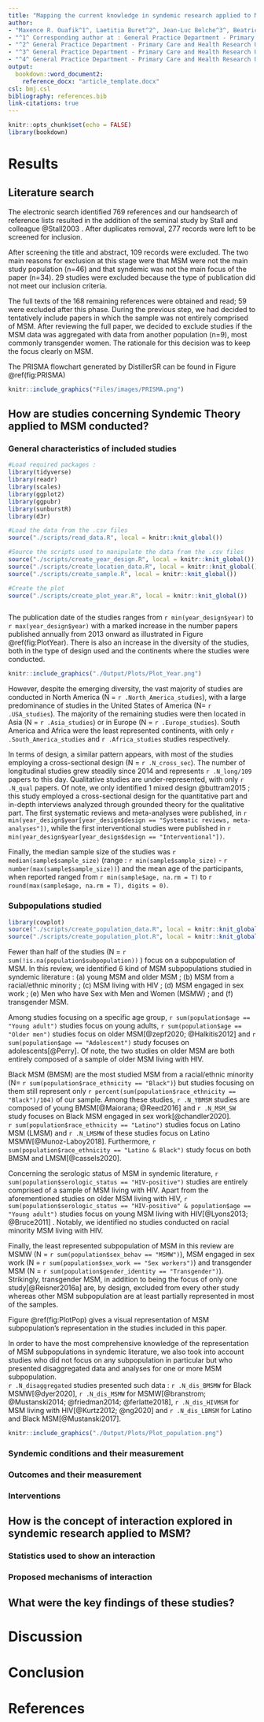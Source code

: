 ```yaml
---
title: "Mapping the current knowledge in syndemic research applied to Men who have Sex with Men : a Scoping Review"
author: 
- "Maxence R. Ouafik^1^, Laetitia Buret^2^, Jean-Luc Belche^3^, Beatrice Scholtes^4^"
- "^1^ Corresponding author at : General Practice Department - Primary Care and Health Research Unit, MD - PhD student,  University of Liège, Liège, Belgium <maxence.ouafik@uliege.be> ; Quartier Hôpital B23 Avenue Hippocrate 13 4000 Liège ![OrcID](./Files/Images/OrcID.png) https://orcid.org/0000-0002-9795-5721"
- "^2^ General Practice Department - Primary Care and Health Research Unit, MD - GP - PhD, research assistant, University of Liège, Liège, Belgium <laetitia.buret@uliege.be> ![OrcID](./Files/Images/OrcID.png) https://orcid.org/0000-0001-6039-9824"
- "^3^ General Practice Department - Primary Care and Health Research Unit, MD - GP - PhD, lecturer, University of Liège, Liège, Belgium <jlbelche@uliege.be> ![OrcID](./Files/Images/OrcID.png) https://orcid.org/0000-0001-8807-0473"
- "^4^ General Practice Department - Primary Care and Health Research Unit, Postdoctoral Researcher,  University of Liège, Liège, Belgium <beatrice.scholtes@uliege.be> ![OrcID](./Files/Images/OrcID.png) https://orcid.org/0000-0001-5274-822X"
output: 
  bookdown::word_document2:
    reference_docx: "article_template.docx"
csl: bmj.csl
bibliography: references.bib
link-citations: true
---
```


```r
knitr::opts_chunk$set(echo = FALSE)
library(bookdown)
```

# Results

## Literature search

The electronic search identified 769 references and our handsearch of reference lists resulted in the addition of the seminal study by Stall and colleague @Stall2003 . After duplicates removal, 277 records were left to be screened for inclusion.

After screening the title and abstract, 109 records were excluded. The two main reasons for exclusion at this stage were that MSM were not the main study population (n=46) and that syndemic was not the main focus of the paper (n=34). 29 studies were excluded because the type of publication did not meet our inclusion criteria.

The full texts of the 168 remaining references were obtained and read; 59 were excluded after this phase. During the previous step, we had decided to tentatively include papers in which the sample was not entirely comprised of MSM. After reviewing the full paper, we decided to exclude studies if the MSM data was aggregated with data from another population (n=9), most commonly transgender women. The rationale for this decision was to keep the focus clearly on MSM.

The PRISMA flowchart generated by DistillerSR can be found in Figure \@ref(fig:PRISMA)

```r
knitr::include_graphics("Files/images/PRISMA.png")

```

## How are studies concerning Syndemic Theory applied to MSM conducted?

### General characteristics of included studies

```r
#Load required packages :
library(tidyverse)
library(readr)
library(scales)
library(ggplot2)
library(ggpubr)
library(sunburstR)
library(d3r)

#Load the data from the .csv files
source("./scripts/read_data.R", local = knitr::knit_global())

#Source the scripts used to manipulate the data from the .csv files
source("./scripts/create_year_design.R", local = knitr::knit_global())
source("./scripts/create_location_data.R", local = knitr::knit_global())
source("./scripts/create_sample.R", local = knitr::knit_global())

#Create the plot 
source("./scripts/create_plot_year.R", local = knitr::knit_global())



```

The publication date of the studies ranges from `r min(year_design$year)` to `r max(year_design$year)` with a marked increase in the number papers published annually from 2013 onward as illustrated in Figure \@ref(fig:PlotYear). There is also an increase in the diversity of the studies, both in the type of design used and the continents where the studies were conducted.

```r

knitr::include_graphics("./Output/Plots/Plot_Year.png")

```

However, despite the emerging diversity, the vast majority of studies are conducted in North America (N = `r .North_America_studies`), with a large predominance of studies in the United States of America (N= `r .USA_studies`). The majority of the remaining studies were then located in Asia (N = `r .Asia_studies`) or in Europe (N = `r .Europe_studies`). South America and Africa were the least represented continents, with only `r .South_America_studies` and `r .Africa_studies` studies respectively.

In terms of design, a similar pattern appears, with most of the studies employing a cross-sectional design (N = `r .N_cross_sec`). The number of longitudinal studies grew steadily since 2014 and represents `r .N_long/109` papers to this day. Qualitative studies are under-represented, with only `r .N_qual` papers. Of note, we only identified 1 mixed design @buttram2015 ; this study employed a cross-sectional design for the quantitative part and in-depth interviews analyzed through grounded theory for the qualitative part. The first systematic reviews and meta-analyses were published, in `r min(year_design$year[year_design$design == "Systematic reviews, meta-analyses"])`, while the first interventional studies were published in `r min(year_design$year[year_design$design == "Interventional"])`.

Finally, the median sample size of the studies was `r median(sample$sample_size)` (range : `r min(sample$sample_size)` - `r number(max(sample$sample_size))`) and the mean age of the participants, when reported ranged from `r min(sample$age, na.rm = T)` to `r round(max(sample$age, na.rm = T), digits = 0)`.

### Subpopulations studied

```r
library(cowplot)
source("./scripts/create_population_data.R", local = knitr::knit_global())
source("./scripts/create_population_plot.R", local = knitr::knit_global())

```

Fewer than half of the studies (N = `r sum(!is.na(population$subpopulation))` ) focus on a subpopulation of MSM. In this review, we identified 6 kind of MSM subpopulations studied in syndemic literature : (a) young MSM and older MSM ; (b) MSM from a racial/ethnic minority ; (c) MSM living with HIV ; (d) MSM engaged in sex work ; (e) Men who have Sex with Men and Women (MSMW) ; and (f) transgender MSM.

Among studies focusing on a specific age group, `r sum(population$age == "Young adult")` studies focus on young adults, `r sum(population$age == "Older men")` studies focus on older MSM[@zepf2020; @Halkitis2012] and `r sum(population$age == "Adolescent")` study focuses on adolescents[@Perry]. Of note, the two studies on older MSM are both entirely composed of a sample of older MSM living with HIV.

Black MSM (BMSM) are the most studied MSM from a racial/ethnic minority (N= `r sum(population$race_ethnicity == "Black")`) but studies focusing on them still represent only `r percent(sum(population$race_ethnicity == "Black")/104)` of our sample. Among these studies, `r .N_YBMSM` studies are composed of young BMSM[@Maiorana; @Reed2016] and `r .N_MSM_SW` study focuses on Black MSM engaged in sex work[@chandler2020].\
`r sum(population$race_ethnicity == "Latino")` studies focus on Latino MSM (LMSM) and `r .N_LMSMW` of these studies focus on Latino MSMW[@Munoz-Laboy2018]. Furthermore, `r sum(population$race_ethnicity == "Latino & Black")` study focus on both BMSM and LMSM[@cassels2020].

Concerning the serologic status of MSM in syndemic literature, `r sum(population$serologic_status == "HIV-positive")` studies are entirely comprised of a sample of MSM living with HIV. Apart from the aforementioned studies on older MSM living with HIV, `r sum(population$serologic_status == "HIV-positive" & population$age == "Young adult")` studies focus on young MSM living with HIV[@Lyons2013; @Bruce2011] . Notably, we identified no studies conducted on racial minority MSM living with HIV.

Finally, the least represented subpopulation of MSM in this review are MSMW (N = `r sum(population$sex_behav == "MSMW")`), MSM engaged in sex work (N = `r sum(population$sex_work == "Sex workers")`) and transgender MSM (N = `r sum(population$gender_identity == "Transgender")`). Strikingly, transgender MSM, in addition to being the focus of only one study[@Reisner2016a] are, by design, excluded from every other study whereas other MSM subpopulation are at least partially represented in most of the samples.

Figure \@ref(fig:PlotPop) gives a visual representation of MSM subpopulation's representation in the studies included in this paper.

In order to have the most comprehensive knowledge of the representation of MSM subpopulations in syndemic literature, we also took into account studies who did not focus on any subpopulation in particular but who presented disaggregated data and analyses for one or more MSM subpopulation.\
`r .N_disaggregated` studies presented such data : `r .N_dis_BMSMW` for Black MSMW[@dyer2020], `r .N_dis_MSMW` for MSMW[@branstrom; @Mustanski2014; @friedman2014; @ferlatte2018], `r .N_dis_HIVMSM` for MSM living with HIV[@Kurtz2012; @ng2020] and `r .N_dis_LBMSM` for Latino and Black MSM[@Mustanski2017].

```r

knitr::include_graphics("./Output/Plots/Plot_population.png")
```

### Syndemic conditions and their measurement

### Outcomes and their measurement

### Interventions

## How is the concept of interaction explored in syndemic research applied to MSM?

### Statistics used to show an interaction

### Proposed mechanisms of interaction

## What were the key findings of these studies?

# Discussion

# Conclusion

# References

::: {#refs}
:::
